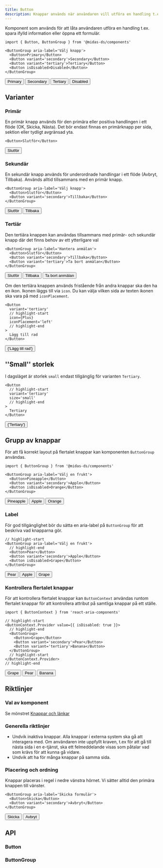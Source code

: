 ```yaml
---
title: Button
description: Knappar används när användaren vill utföra en handling t.ex. spara ifylld information eller öppna ett formulär.
---
```



<ComponentHeader
  name='Button'
  friendlyName='Knapp'
/>

Komponent som används för att låta användaren utföra en handling t.ex. spara ifylld information eller öppna ett formulär.

```tsx
import { Button, ButtonGroup } from '@midas-ds/components'
```

```tsx
<ButtonGroup aria-label='Välj knapp'>
  <Button>Primary</Button>
  <Button variant='secondary'>Secondary</Button>
  <Button variant='tertiary'>Tertiary</Button>
  <Button isDisabled>Disabled</Button>
</ButtonGroup>
```

<div className='card'>
  <ButtonGroup aria-label='Välj knapp'>
    <Button>Primary</Button>
    <Button variant='secondary'>Secondary</Button>
    <Button variant='tertiary'>Tertiary</Button>
    <Button isDisabled>Disabled</Button>
  </ButtonGroup>
</div>

## Varianter

### Primär

En primär knapp används för den primära eller positiva handlingen i ett flöde (OK, Skicka, Nästa). Det bör endast finnas en primärknapp per sida, sektion eller tydligt avgränsad yta.

```tsx
<Button>Slutför</Button>
```

<div
  className='card'
  style={{ display: 'block' }}
>
  <Button>Slutför</Button>
</div>

### Sekundär

En sekundär knapp används för underordnade handlingar i ett flöde (Avbryt, Tillbaka). Används alltid tillsammans med en primär knapp.

```tsx
<ButtonGroup aria-label='Välj knapp'>
  <Button>Slutför</Button>
  <Button variant='secondary'>Tillbaka</Button>
</ButtonGroup>
```

<div className='card'>
  <ButtonGroup aria-label='Välj knapp'>
    <Button>Slutför</Button>
    <Button variant='secondary'>Tillbaka</Button>
  </ButtonGroup>
</div>

### Tertiär

Den tertiära knappen kan användas tillsammans med primär- och sekundär knapp där det finns behov av ett ytterligare val

```tsx
<ButtonGroup aria-label='Hantera anmälan'>
  <Button>Slutför</Button>
  <Button variant='secondary'>Tillbaka</Button>
  <Button variant='tertiary'>Ta bort anmälan</Button>
</ButtonGroup>
```

<div className='card'>
  <ButtonGroup aria-label='Hantera anmälan'>
    <Button>Slutför</Button>
    <Button variant='secondary'>Tillbaka</Button>
    <Button variant='tertiary'>Ta bort anmälan</Button>
  </ButtonGroup>
</div>

Om den tertiära knappen används fristående från andra knappar ska den ha en ikon. Ikonen läggs till via `icon`.
Du kan välja vilken sida av texten ikonen ska vara på med `iconPlacement`.

```tsx
<Button
  variant='tertiary'
  // highlight-start
  icon={Plus}
  iconPlacement='left'
  // highlight-end
>
  Lägg till rad
</Button>
```

<div
  className='card'
  style={{ display: 'block' }}
>
  <Button
    icon={Plus}
    variant='tertiary'
    iconPlacement='left'
  >
    {'Lägg till rad'}
  </Button>
</div>

## ''Small'' storlek

I dagsläget är storlek `small` endast tillgänglig för varianten `Tertiary`.

```tsx
<Button
  // highlight-start
  variant='tertiary'
  size='small'
  // highlight-end
>
  Tertiary
</Button>
```

<div
  className='card'
  style={{ display: 'block' }}
>
  <Button
    variant='tertiary'
    size='small'
  >
    {'Tertiary'}
  </Button>
</div>

## Grupp av knappar

För att få korrekt layout på flertalet knappar kan komponenten `ButtonGroup` användas.

```tsx
import { ButtonGroup } from '@midas-ds/components'
```

```tsx
<ButtonGroup aria-label='Välj en frukt'>
  <Button>Pineapple</Button>
  <Button variant='secondary'>Apple</Button>
  <Button isDisabled>Orange</Button>
</ButtonGroup>
```

<div className='card'>
  <ButtonGroup aria-label='Välj en frukt'>
    <Button>Pineapple</Button>
    <Button variant='secondary'>Apple</Button>
    <Button isDisabled>Orange</Button>
  </ButtonGroup>
</div>

### Label

För god tillgänglighet bör du sätta en aria-label på `ButtonGroup` för att beskriva vad knapparna gör.

```tsx
// highlight-start
<ButtonGroup aria-label='Välj en frukt'>
  // highlight-end
  <Button>Pear</Button>
  <Button variant='secondary'>Apple</Button>
  <Button isDisabled>Grape</Button>
</ButtonGroup>
```

<div className='card'>
  <ButtonGroup aria-label='Välj en frukt'>
    <Button>Pear</Button>
    <Button variant='secondary'>Apple</Button>
    <Button isDisabled>Grape</Button>
  </ButtonGroup>
</div>

### Kontrollera flertalet knappar

För att kontrollera flertalet knappar kan `ButtonContext` användas runtom flertalet knappar för att kontrollera attribut på samtliga knappar på ett ställe.

```tsx
import { ButtonContext } from 'react-aria-components'
```

```tsx
// highlight-start
<ButtonContext.Provider value={{ isDisabled: true }}>
  // highlight-end
  <ButtonGroup>
    <Button>Grape</Button>
    <Button variant='secondary'>Pear</Button>
    <Button variant='tertiary'>Banana</Button>
  </ButtonGroup>
  // highlight-start
</ButtonContext.Provider>
// highlight-end
```

<div className='card'>
  <ButtonContext.Provider value={{ isDisabled: true }}>
    <ButtonGroup>
      <Button>Grape</Button>
      <Button variant='secondary'>Pear</Button>
      <Button variant='tertiary'>Banana</Button>
    </ButtonGroup>
  </ButtonContext.Provider>
</div>

## Riktlinjer

### Val av komponent

Se mönstret [Knappar och länkar](/design-patterns/buttons-and-links)

### Generella riktlinjer

- Undvik inaktiva knappar. Alla knappar i externa system ska gå att interagera med. Om användaren inte uppfyllt kraven, t.ex för att gå till nästa sida i en e-tjänst, ska ett felmeddelande visas som påtalar vad som krävs för att kunna gå vidare.
- Undvik att ha för många knappar på samma sida.

### Placering och ordning

Knappar placeras i regel i nedre vänstra hörnet. Vi sätter alltid den primära knappen till vänster.

```tsx
<ButtonGroup aria-label='Skicka formulär'>
  <Button>Skicka</Button>
  <Button variant='secondary'>Avbryt</Button>
</ButtonGroup>
```

<div className='card'>
  <ButtonGroup aria-label='Skicka formulär'>
    <Button>Skicka</Button>
    <Button variant='secondary'>Avbryt</Button>
  </ButtonGroup>
</div>

## API

### Button

<PropTable name='Button' />

### ButtonGroup

<PropTable
  name='ButtonGroup'
  defaultOpen={false}
/>
